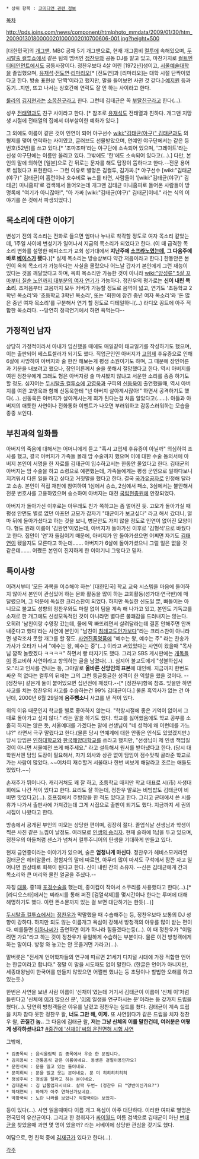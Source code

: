  * 상위 항목 : [[코미디언 관련 정보]]

[[목차]]

http://pds.joins.com/news/component/htmlphoto_mmdata/2009/01/30/htm_200901301800000201000002010700606-001.jpg?height=500

[대한민국]의 [[개그맨]]. MBC 공채 5기 개그맨으로, 현재 개그콤비 [[컬투]]에 속해있으며, [[두시탈출 컬투쇼]]에서 같은 팀의 멤버인 [[정찬우]]와 공동 DJ를 맡고 있고, 마찬가지로 [[컬트엔터테인먼트]]에서도 공동사장이다.
정찬우보다 4살 어린 [1972년]생이고, [[서울예술대학]]을 졸업했으며, [[유재석]]·[[전도연]]·[[리마리오]][* [전도연]과 [리마리오]는 대학 시절 단짝이였다고 한다. 방송 표현상 '단짝'이라고 했지만, 말을 들어보면 사귄 것 같다.]·[[예지원]] 등과 동기…지만, 뜨고 나서는 상호간에 연락도 잘 안 하는 사이라고 한다.

[[룰라]]의 [[김지현]]과는 [[소꿉친구]]라고 한다. 그런데 김태균은 꼭 [[부랄친구]]라고 한다(…).

성우 [[전태열]]과도 친구 사이라고 한다. [* 참조로 [[유재석]]도 전태열과 친하다. 개그맨 지망생 시절에 전태열의 집에서 더부살이한 예화가 있다.]

그 외에도 이름이 같은 것이 인연이 되어 야구선수 [[wiki:"김태균(야구)" 김태균]]과도 의형제를 맺어 연락하는 사이였고, 글러브도 선물받았으며, 연예인 야구단에서는 같은 등번호(52번)를 쓰고 있다.[* '조마조마'라는 야구단에 소속되어 있으며, '그레이트'라는 신생 야구단에는 이름만 올리고 있다. 그밖에도 '한'에도 소속되어 있다고(…).] 다만, 본인의 말에 의하면 [일본]으로 간 뒤로는 문자를 해도 답장이 뜸하다고 한다.--전문 용어로  씹혔다고 표현한다.-- 그런 이유로 별명은 김컬투, 김가짜.[* 야구선수 [wiki:"김태균(야구)" 김태균]이 홈런이나 호수비로 뉴스를 타면, 사람들이 '[wiki:"김태균(야구)" 김태균] 미니홈피'로 검색해서 들어오는데 개그맨 김태균 미니홈피로 들어온 사람들이 방명록에 "여기가 아니잖아!", "아 가짜 [wiki:"김태균(야구)" 김태균]이네." 라는 식의 이야기를 쓴 것에서 파생되었다.]

== 목소리에 대한 이야기 ==
변성기 전의 목소리는 전화로 들으면 엄마나 누나로 착각할 정도로 여자 목소리 같았는데, 1주일 사이에 변성기가 일어나서 지금의 목소리가 되었다고 한다. (이 때 급격한 목소리 변화를 설명한 에피소드가 교회 성가대에서 '''지난주에 [[소프라노]]였는데, 그 다음주에 바로 [[베이스]]가 됐다.''')[* 실제 목소리는 방송상보다 약간 저음이라고 한다.] 한동안은 본인이 옥희 목소리가 가능하다는 사실을 몰랐으나 어느날 갑자기 본인에게 그런 재능이 있다는 것을 깨달았다고 하며, 옥희 목소리만 가능한 것이 아니라 [[wiki:"양성류" 5살 꼬마부터 칠순 노인까지 대부분의 여자 연기]]가 가능하다. 정찬우의 평가로는 '''신이 내린 목소리'''. 초저음부터 고음까지 모두 커버가 가능할 정도로 음역이 넓고, 연기도 '초등학교 2학년 목소리'와 '초등학교 3학년 목소리', 또는 '회한에 잠긴 중년 여자 목소리'와 '돈 많은 중년 여자 목소리'를 구분해서 연기 할 정도로 디테일하니(…) 라디오 꽁트에 아주 적합한 목소리다. --당연히 정극연기에서 하면 욕먹는다--

== 가정적인 남자 ==
상당히 가정적이라서 아내가 임신했을 때에도 매일같이 태교일기를 작성하기도 했으며, 이는 출판되어 베스트셀러가 되기도 했다. 직업군인인 아버지가 [[고엽제]] 후유증으로 인해 6살에 사망하여 아버지와 술 한잔 해보는게 평생 소원이기도 하며, 그 때문에 장인어른과 기분을 내보려고 했으나, 장인어른께서 술을 못해서 절망했다고 한다. 역시 아버지를 여읜 정찬우에게 그래도 형은 아버지랑 술 마셔봤지 않냐고 서운한 소리를 종종 하기도 할 정도. 심지어는 [[두시탈출 컬투쇼]]에 [[고영욱]]과 구피의 [[신동욱]]이 출연했을때, 역시 아버지를 여읜 고영욱과 함께 신동욱한테 "넌 아버지 살아계시잖아!" 하면서 공격하기도 했다(…). 신동욱은 아버지가 살아계시는게 죄가 된다는걸 처음 알았다고(……).
아들과 아버지의 애틋한 사연이나 전화통화 이벤트가 나오면 부러워하고 감동스러워하는 모습을 종종 보인다.

== 부친과의 일화들 ==
아버지의 죽음에 대해서는 어머니에게 듣고 "혹시 고엽제 후유증이 아닐까" 의심하여 조사를 했고, 결국 아버지가 가족들 몰래 암 수술까지 했으며 이에 대한 수술 동의서에 아버지 본인이 서명을 한 자료를 김태균이 입수하고서는 한동안 울었다고 한다. 김태균의 아버지는 암 수술을 하고 소령으로 예편했는데, 가족들에게는 평생 군인으로 일하다보니 지겨워서 다른 일을 하고 싶다고 거짓말을 했다고 한다. 결국 [[국가유공자]]로 인정해 달라고 소송. 본인이 직접 재판에 참여하여 1심에서 승소, 2심에서 패소, 3심에서는 불안해서 전문 변호사를 고용하였으며 승소하여 아버지는 대전 [[국립현충원]]에 안장되었다.

아버지가 돌아가신 이후로는 아무래도 친가 쪽하고는 좀 멀어진 듯. 고모가 돌아가실 때 평생 안면도 별로 없던 아프던 고모가 갑자기 "태균이가 보고싶다" 라고 해서 갔더니, 얼마 뒤에 돌아가셨다고 하는 것을 보니, 병문안도 가지 않을 정도로 인연이 없어진 모양이다. 형도 원래 이름이 '김완연'이였는데, 아버지가 돌아가신 이후로 '김형석'으로 바꿨다고 한다. 집안이 '연'자 돌림이기 때문에, 아버지가 안 돌아가셨으면 어쩌면 자기도 [[김태연]]이 됐을지도 모른다고 하는데……. 아버지가 6살에 돌아가셨으니 그럴 일은 없을 것 같은데……. 어쨌든 본인이 진지하게 한 이야기니 그렇다고 믿자.

== 특이사항 ==
어려서부터 '모든 과목을 이수해야 하는' [대한민국] 학교 교육 시스템을 마음에 들어하지 않아서 본인이 관심있어 하는 문화 활동을 많이 하는 교회활동(성가대·연극반)에 매달렸으며, 그 덕분에 독실한 크리스찬이 되었다. 하지만 독실한 신도일 뿐, 빠돌이는 아니므로 불교도 성향의 정찬우와도 마찰 없이 팀을 계속 해 나가고 있고, 본인도 기독교를 소재로 한 개그에도 신성모독적인 것이 아니라면 별다른 불쾌감을 드러내지는 않는다. 오히려 '남친이랑 수영장 갔는데, 물에 막 빠뜨리면서 살려달라는데 결혼 안해주면 안꺼내준다고 했다'라는 사연에 본인이 "남친이 [[침례교]]도인가보다"라는 크리스찬이 아니라면 생각조차 못할 개그를 할 정도. [[사연진품명품]]에 "예수는 왕, 예수는 주" 라는 찬송가 가사가 오타가 나서 "예수는 왕, 예수는 중"(…) 이라고 써있었다는 사연이 왔을때 "목사님 깜짝 놀랐겠다 ㅋㅋㅋㅋ" 하면서 빵 터지기도 했다. 그리고 SBS 게시판에는 [[개독]]들이 종교비하 사연이라고 항의하는 글을 남겼다(…). 심지어 불교도에게 "성불하십시오."라고 인사를 건내는 등, 그야말로 '''올바른 신앙인의 표본'''에 대인배. 지금까지 한번도 싸운 적 없다는 컬투의 뒤에는 그의 그런 둥글둥글한 성격이 한 역할을 했을 것이다. --[정찬우] 같은게 둘이 붙어있으면 십년전에 깨졌다.--[* [정찬우]항목 참조. 잊을만 하면 사고를 치는 정찬우의 사고를 수습하는건 99% 김태균이다.] 물론 흑역사가 없는 건 아닌데, 2000년 6월 29일에 '''음주뺑소니''' 사고를 낸 적이 있다.

위의 이유 때문인지 학교를 별로 좋아하지 않는다. "학창시절에 좋은 기억이 없어서 그때로 돌아가고 싶지 않다." 라는 말을 하기도 했다. 학교를 싫어했음에도 학교 공부를 소홀히 하지는 않은 듯, 서울예대를 가겠다는 말에 선생님이 "네 성적에 왜 이런데를 가느냐?" 라면서 극구 말렸다고 한다.(물론 당시 연예계에 대한 안좋은 인식도 있었겠지만.) 당시 담임은 [[인하대학교]]와 [[한국해양대학교]]를 쓰라고 했지만, "선생님이 제 인생 책임질 것이 아니면 서울예전 쓰게 해주세요." 라고 설득해서 원서를 받아냈다고 한다. (당시 대학원서엔 담임 도장이 필요해서, 자기 의사와 상관 없이 담임이 점수맞춰 골라준 학교로 가는 사람이 많았다. ~~어차피 재수할거 서울대나 한번 써보게 해달라고 조르는 애들도 있었다.~~)

손재주가 뛰어나다. 캐리커쳐도 꽤 잘 하고, 초등학교 때지만 학교 대표로 시(市) 사생대회에도 나간 적이 있다고 한다. 요리도 잘 하는데, 정찬우 말로는 비빔밥도 김태균이 비비면 맛있다고(…). 호프집에서 주방장을 한 적도 있다고 한다. 그리고 군대에서 쓴 시를 휴가 나가서 출판사에 가져갔는데 그게 시집으로 출판이 되기도 했다. 지금까지 세 권의 시집이 나왔다고 한다.

방송에서 공개된 부인의 미모는 상당한 편이며, 굉장히 젊다. 졸업식날 선생님과 학생이 찍은 사진 같은 느낌이 날정도. 여러모로 [[인생의 승리자]]. 현재 슬하에 1남을 두고 있으며, 정찬우의 아들처럼 센스가 넘쳐서 컬투주니어의 탄생을 기대하게 만들고 있다.

현재 금연중이라는 이야기가 있으며, 술은 '''엄청나게 마신다'''. 정찬우가 헤비스모커라면 김태균은 헤비알콜러. 경험자의 말에 따르면, 아무리 많이 마셔도 구석에서 잠깐 자고 일어나면 원상태로 회복이 된다고 한다. 신이 내린 간의 소유자. --신은 김태균에게 간과 목소리와 큰 머리와 몰린 얼굴을 주셨다.--

자칭 [[대물]]. 중1때 [[포경수술]]을 했는데, 종이컵이 작아서 소쿠리를 사용했다고 한다(…).[* [라디오스타]에서는 찌라시를 통해 퍼진 [검열삭제]를 몇시간이나 한다는 루머에 대해 해명하기도 했다. 이런 뜬소문까지 있는 걸 보면 대단하기는 한듯(...)]

[[두시탈출 컬투쇼]]에서는 [[정찬우]]가 막말했을 때 수습해주는 등, 정찬우보다 보통의 DJ 성향이 강하다. 하지만 되도 않는 이름개그 욕심이 강해서 방청객의 야유를 많이 받는 편이다. 예를들면 [[이하나]]씨가 출연하면 이가 하나라 힘들겠다는둥(…). 이 때 정찬우가 "이럴려면 가요"라고 하는 것이 정찬우가 유일하게 수습하는 부분이다. 물론 이건 방청객에게 하는 말이다. 방청 와 놓고는 안 웃을거면 가라고(…).

말버릇은 "전세계 언어학자들의 연구에 따르면 21세기 디지털 시대에 가장 적합한 언어는 한글이라고 합니다." 정말 이 말을 시도때도 없이 말한다. (한글은 언어가 아니지만, 세종대왕님이 한국어를 만들지 않았으면 어쩔뻔 했냐는 둥 초딩이나 할법한 오해를 하고 있는듯.)

한번은 사연을 보낸 사람 이름이 '신채이'였는데 거기서 김태균이 이름이 '신체 이'처럼 들린다고 '신체에 [[이]]가 많으신 분', '[[이]]의 일생을 연구하시는 분'이라는 둥 갖가지 드립을 쳤다(…). 당연히 방청객들은 야유를 날렸고 정찬우는 실드를 쳤다. 김태균이 계속 드립을 치자 참다 못한 정찬우 왈, '''너도 그만 해, 이제.''' 또 사연읽다가 같은 드립을 치자 정찬우 왈, '''끈질긴 놈..''' 그 다음에 김태균 왈, '''저는 그냥 신체의 이를 말한건데, 여러분은 어떻게 생각하셨나요?''' [http://nbbs3.sbs.co.kr/index.jsp?cmd=read&code=tb_cult0605&top_index=&field=title&keyword=%BD%C3%C7%E8&category=&star=&no=184&page_no=1 #중간에 '신채이'씨의 운전면허 시험 사연]

그밖에,
 * 김종목씨 : 음식올림픽 김 종목에서 우승 한 분입니다.
 * 김치용씨 : 전통음식 같은 이름이네요. 동생은 겉절이용인가요?
 * 문민석씨 : 문을 밀고 있는 돌이네요.
 * 문미희씨 : 문을 밀고 웃는 분이네요. 문 미 히히히히히히
 * 정성주씨 : 정성을 달라고 하는 분이네요.
 * 김대준씨 : 김 납품업자시네요. 살짝 두번~ (정찬우 曰 "양반이신가요?")
 * 하채연씨 : 하체가 아주 연하신가보네요.
 * 박황국씨 : 노란 나라를 보았니? 박황국이는 보았지~
등이 있다(…). 사연 읽을때마다 이름 개그 욕심이 아주 대단하다.
이러한 여파로 별명은 전국민의 유산균이다.
그리고 한 청취자가 [[싸이월드]] 이름 검색으로 김태균이 아닌 [[변태]]균을 찾았을때 과연 몇 명이 있을까? 라는 서베이에 상당한 관심을 갖기도 했다.

여담으로, 먼 친척 중에 [[김재규]]가 있다고 한다(…).

[[각주]]
